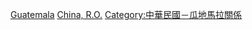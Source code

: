 [[Category:中華民國駐美洲大使|Guatemala]]
[[Category:駐瓜地馬拉大使|China, R.O.]]
[[Category:中華民國－瓜地馬拉關係|Category:中華民國－瓜地馬拉關係]]